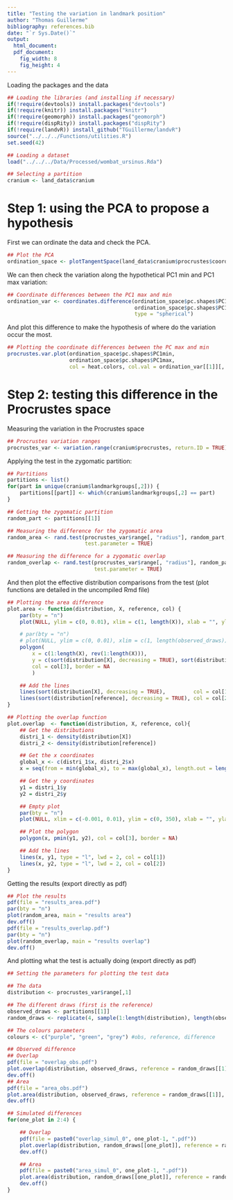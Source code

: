 ```yaml
---
title: "Testing the variation in landmark position"
author: "Thomas Guillerme"
bibliography: references.bib
date: "`r Sys.Date()`"
output:
  html_document:
  pdf_document:
    fig_width: 8
    fig_height: 4
---
```


Loading the packages and the data

```r
## Loading the libraries (and installing if necessary)
if(!require(devtools)) install.packages("devtools")
if(!require(knitr)) install.packages("knitr")
if(!require(geomorph)) install.packages("geomorph")
if(!require(dispRity)) install.packages("dispRity")
if(!require(landvR)) install_github("TGuillerme/landvR")
source("../../../Functions/utilities.R")
set.seed(42)

## Loading a dataset
load("../../../Data/Processed/wombat_ursinus.Rda")

## Selecting a partition
cranium <- land_data$cranium
```

# Step 1: using the PCA to propose a hypothesis

First we can ordinate the data and check the PCA.

```r
## Plot the PCA
ordination_space <- plotTangentSpace(land_data$cranium$procrustes$coords)
```

We can then check the variation along the hypothetical PC1 min and PC1 max variation:

```r
## Coordinate differences between the PC1 max and min
ordination_var <- coordinates.difference(ordination_space$pc.shapes$PC1min,
                                         ordination_space$pc.shapes$PC1max,
                                         type = "spherical")
```

And plot this difference to make the hypothesis of where do the variation occur the most.

```r
## Plotting the coordinate differences between the PC max and min
procrustes.var.plot(ordination_space$pc.shapes$PC1min,
                    ordination_space$pc.shapes$PC1max,
                    col = heat.colors, col.val = ordination_var[[1]][, "radius"], magnitude = 1.2)
```

# Step 2: testing this difference in the Procrustes space

Measuring the variation in the Procrustes space

```r
## Procrustes variation ranges
procrustes_var <- variation.range(cranium$procrustes, return.ID = TRUE)
```

Applying the test in the zygomatic partition:

```r
## Partitions
partitions <- list()
for(part in unique(cranium$landmarkgroups[,2])) {
    partitions[[part]] <- which(cranium$landmarkgroups[,2] == part)
}

## Getting the zygomatic partition
random_part <- partitions[[1]]

## Measuring the difference for the zygomatic area
random_area <- rand.test(procrustes_var$range[, "radius"], random_part, test = area.diff,
                         test.parameter = TRUE)

## Measuring the difference for a zygomatic overlap
random_overlap <- rand.test(procrustes_var$range[, "radius"], random_part, test = bhatt.coeff,
                            test.parameter = TRUE)

```

And then plot the effective distribution comparisons from the test (plot functions are detailed in the uncompiled Rmd file)

```r
## Plotting the area difference
plot.area <- function(distribution, X, reference, col) {
    par(bty = "n")
    plot(NULL, ylim = c(0, 0.01), xlim = c(1, length(X)), xlab = "", ylab = "")

    # par(bty = "n")
    # plot(NULL, ylim = c(0, 0.01), xlim = c(1, length(observed_draws)), xaxt = 'n', yaxt = 'n', xlab = "n", ylab = "n")
    polygon(
        x = c(1:length(X), rev(1:length(X))),
        y = c(sort(distribution[X], decreasing = TRUE), sort(distribution[reference], decreasing = FALSE)),
        col = col[3], border = NA
        )

    ## Add the lines
    lines(sort(distribution[X], decreasing = TRUE),         col = col[1], lwd = 2)
    lines(sort(distribution[reference], decreasing = TRUE), col = col[2], lwd = 2)
}

## Plotting the overlap function
plot.overlap  <- function(distribution, X, reference, col){
    ## Get the distributions
    distri_1 <- density(distribution[X])
    distri_2 <- density(distribution[reference])

    ## Get the x coordinates
    global_x <- c(distri_1$x, distri_2$x)
    x = seq(from = min(global_x), to = max(global_x), length.out = length(distri_1$y))

    ## Get the y coordinates
    y1 = distri_1$y
    y2 = distri_2$y

    ## Empty plot
    par(bty = "n")
    plot(NULL, xlim = c(-0.001, 0.01), ylim = c(0, 350), xlab = "", ylab = "")

    ## Plot the polygon
    polygon(x, pmin(y1, y2), col = col[3], border = NA)

    ## Add the lines
    lines(x, y1, type = "l", lwd = 2, col = col[1])
    lines(x, y2, type = "l", lwd = 2, col = col[2])
}

```

Getting the results (export directly as pdf)

```r
## Plot the results
pdf(file = "results_area.pdf")
par(bty = "n")
plot(random_area, main = "results area")
dev.off()
pdf(file = "results_overlap.pdf")
par(bty = "n")
plot(random_overlap, main = "results overlap")
dev.off()
```

And plotting what the test is actually doing (export directly as pdf)

```r
## Setting the parameters for plotting the test data

## The data
distribution <- procrustes_var$range[,1]

## The different draws (first is the reference)
observed_draws <- partitions[[1]]
random_draws <- replicate(4, sample(1:length(distribution), length(observed_draws)), simplify = FALSE)

## The colours parameters
colours <- c("purple", "green", "grey") #obs, reference, difference

## Observed difference
## Overlap
pdf(file = "overlap_obs.pdf")
plot.overlap(distribution, observed_draws, reference = random_draws[[1]], col = colours)
dev.off()
## Area
pdf(file = "area_obs.pdf")
plot.area(distribution, observed_draws, reference = random_draws[[1]], col = colours)
dev.off()

## Simulated differences
for(one_plot in 2:4) {

    ## Overlap
    pdf(file = paste0("overlap_simul_0", one_plot-1, ".pdf"))
    plot.overlap(distribution, random_draws[[one_plot]], reference = random_draws[[1]], col = colours)
    dev.off()

    ## Area
    pdf(file = paste0("area_simul_0", one_plot-1, ".pdf"))
    plot.area(distribution, random_draws[[one_plot]], reference = random_draws[[1]], col = colours)
    dev.off()
}
```